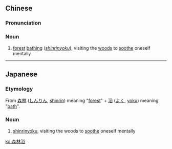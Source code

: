 ==Chinese==
{{zh-forms|type=21}}

===Pronunciation===
{{zh-pron
|m=sēnlínyù
|cat=n
}}

===Noun===
{{zh-noun}}

# [[forest]] [[bathing]] (''[[shinrinyoku]]''), visiting the [[woods]] to [[soothe]] oneself mentally

----

==Japanese==
{{ja-kanjitab|しん|りん|よく|yomi=on}}

===Etymology===
From [[森林]] ([[しんりん]], [[shinrin]]) meaning "[[forest]]" + [[浴]] ([[よく]], [[yoku]]) meaning "[[bath]]".

===Noun===
{{ja-noun|しんりんよく}}

# [[shinrinyoku]], visiting the woods to [[soothe]] oneself mentally

[[ko:森林浴]]